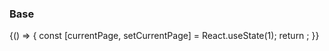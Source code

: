 
<Meta title="Design system/Pager" component={Pager} />

### Base

<Canvas>
  <Story name="Base">
    {() => {
      const [currentPage, setCurrentPage] = React.useState(1);
      return <Pager totalPages={100} currentPage={currentPage} onPageChange={setCurrentPage} />;
    }}
  </Story>
</Canvas>
